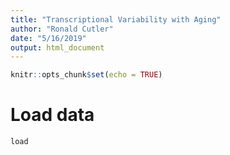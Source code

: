 ```yaml
---
title: "Transcriptional Variability with Aging"
author: "Ronald Cutler"
date: "5/16/2019"
output: html_document
---
```


```r
knitr::opts_chunk$set(echo = TRUE)
```

# Load data 
```r
load
```

